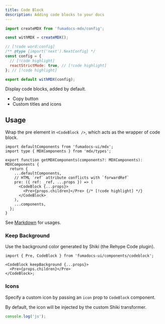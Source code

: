 ```yaml
---
title: Code Block
description: Adding code blocks to your docs
---
```


<Wrapper>
<div className="bg-fd-background rounded-lg prose-no-margin">

```js title="config.js"
import createMDX from 'fumadocs-mdx/config';

const withMDX = createMDX();

// [!code word:config]
/** @type {import('next').NextConfig} */
const config = {
  // [!code highlight]
  reactStrictMode: true, // [!code highlight]
}; // [!code highlight]

export default withMDX(config);
```

</div>
</Wrapper>

Display code blocks, added by default.

- Copy button
- Custom titles and icons

## Usage

Wrap the pre element in `<CodeBlock />`, which acts as the wrapper of code block.

```tsx title="mdx-components.tsx"
import defaultComponents from 'fumadocs-ui/mdx';
import type { MDXComponents } from 'mdx/types';

export function getMDXComponents(components?: MDXComponents): MDXComponents {
  return {
    ...defaultComponents,
    // HTML `ref` attribute conflicts with `forwardRef`
    pre: ({ ref: _ref, ...props }) => (
      <CodeBlock {...props}>
        <Pre>{props.children}</Pre> {/* [!code highlight] */}
      </CodeBlock>
    ),
    ...components,
  };
}
```

See [Markdown](/docs/ui/markdown#codeblock) for usages.

### Keep Background

Use the background color generated by Shiki (the Rehype Code plugin).

```tsx
import { Pre, CodeBlock } from 'fumadocs-ui/components/codeblock';

<CodeBlock keepBackground {...props}>
  <Pre>{props.children}</Pre>
</CodeBlock>;
```

### Icons

Specify a custom icon by passing an `icon` prop to `CodeBlock` component.

By default, the icon will be injected by the custom Shiki transformer.

```js title="config.js"
console.log('js');
```
